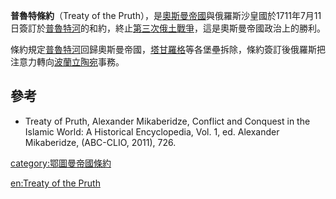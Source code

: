'''普魯特條約'''（Treaty of the Pruth），是[[奧斯曼帝國|奧斯曼帝國]]與俄羅斯沙皇國於1711年7月11日簽訂於[[普魯特河|普魯特河]]的和約，終止[[第三次俄土戰爭|第三次俄土戰爭]]，這是奧斯曼帝國政治上的勝利。

條約規定[[普魯特河|普魯特河]]回歸奧斯曼帝國，[[塔甘羅格|塔甘羅格]]等各堡壘拆除，條約簽訂後俄羅斯把注意力轉向[[波蘭立陶宛|波蘭立陶宛]]事務。

==參考==
*Treaty of Pruth, Alexander Mikaberidze, Conflict and Conquest in the Islamic World: A Historical Encyclopedia, Vol. 1, ed. Alexander Mikaberidze, (ABC-CLIO, 2011), 726.

[[category:鄂圖曼帝國條約|category:鄂圖曼帝國條約]]

[[en:Treaty_of_the_Pruth|en:Treaty of the Pruth]]